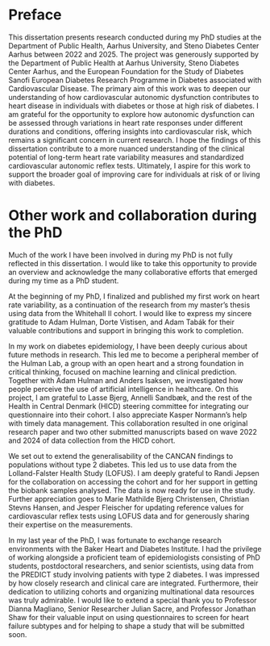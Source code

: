 # Preface {#sec-preface .unnumbered}

This dissertation presents research conducted during my PhD studies at the Department of Public Health, Aarhus University, and Steno Diabetes Center Aarhus between 2022 and 2025. The project was generously supported by the Department of Public Health at Aarhus University, Steno Diabetes Center Aarhus, and the European Foundation for the Study of Diabetes Sanofi European Diabetes Research Programme in Diabetes associated with Cardiovascular Disease.
The primary aim of this work was to deepen our understanding of how cardiovascular autonomic dysfunction contributes to heart disease in individuals with diabetes or those at high risk of diabetes. I am grateful for the opportunity to explore how autonomic dysfunction can be assessed through variations in heart rate responses under different durations and conditions, offering insights into cardiovascular risk, which remains a significant concern in current research.
I hope the findings of this dissertation contribute to a more nuanced understanding of the clinical potential of long-term heart rate variability measures and standardized cardiovascular autonomic reflex tests. Ultimately, I aspire for this work to support the broader goal of improving care for individuals at risk of or living with diabetes.


# Other work and collaboration during the PhD {#sec-preface .unnumbered}

Much of the work I have been involved in during my PhD is not fully reflected in this dissertation. I would like to take this opportunity to provide an overview and acknowledge the many collaborative efforts that emerged during my time as a PhD student.

At the beginning of my PhD, I finalized and published my first work on heart rate variability, as a continuation of the research from my master’s thesis using data from the Whitehall II cohort. I would like to express my sincere gratitude to Adam Hulman, Dorte Vistisen, and Adam Tabák for their valuable contributions and support in bringing this work to completion.

In my work on diabetes epidemiology, I have been deeply curious about future methods in research. This led me to become a peripheral member of the Hulman Lab, a group with an open heart and a strong foundation in critical thinking, focused on machine learning and clinical prediction. Together with Adam Hulman and Anders Isaksen, we investigated how people perceive the use of artificial intelligence in healthcare. On this project, I am grateful to Lasse Bjerg, Annelli Sandbæk, and the rest of the Health in Central Denmark (HICD) steering committee for integrating our questionnaire into their cohort. I also appreciate Kasper Normann’s help with timely data management. This collaboration resulted in one original research paper and two other submitted manuscripts based on wave 2022 and 2024 of data collection from the HICD cohort.

We set out to extend the generalisability of the CANCAN findings to populations without type 2 diabetes. This led us to use data from the Lolland-Falster Health Study (LOFUS). I am deeply grateful to Randi Jepsen for the collaboration on accessing the cohort and for her support in getting the biobank samples analysed. The data is now ready for use in the study. Further appreciation goes to Marie Mathilde Bjerg Christensen, Christian Stevns Hansen, and Jesper Fleischer for updating reference values for cardiovascular reflex tests using LOFUS data and for generously sharing their expertise on the measurements.

In my last year of the PhD, I was fortunate to exchange research environments with the Baker Heart and Diabetes Institute. I had the privilege of working alongside a proficient team of epidemiologists consisting of PhD students, postdoctoral researchers, and senior scientists, using data from the PREDICT study involving patients with type 2 diabetes. I was impressed by how closely research and clinical care are integrated. Furthermore, their dedication to utilizing cohorts and organizing multinational data resources was truly admirable. I would like to extend a special thank you to Professor Dianna Magliano, Senior Researcher Julian Sacre, and Professor Jonathan Shaw for their valuable input on using questionnaires to screen for heart failure subtypes and for helping to shape a study that will be submitted soon.

